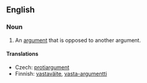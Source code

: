 ==English==
{{wikipedia}}
===Noun===
{{en-noun}}

# An [[argument]] that is opposed to another argument.

====Translations====
{{top}}
* Czech: [[protiargument]] {{m}}
*Finnish: [[vastaväite]], [[vasta-argumentti]]
{{bottom}}